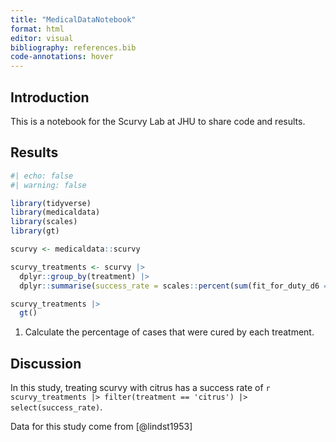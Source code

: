 ```yaml
---
title: "MedicalDataNotebook"
format: html
editor: visual
bibliography: references.bib
code-annotations: hover
---
```


## Introduction

This is a notebook for the Scurvy Lab at JHU to share code and results.

## Results

```r
#| echo: false
#| warning: false

library(tidyverse)
library(medicaldata)
library(scales)
library(gt)

scurvy <- medicaldata::scurvy

```

```r
scurvy_treatments <- scurvy |> 
  dplyr::group_by(treatment) |>
  dplyr::summarise(success_rate = scales::percent(sum(fit_for_duty_d6 == '1_yes')/n())) #<1>

scurvy_treatments |>
  gt()
```

1.  Calculate the percentage of cases that were cured by each treatment.

## Discussion

In this study, treating scurvy with citrus has a success rate of `r scurvy_treatments |> filter(treatment == 'citrus') |> select(success_rate)`.

Data for this study come from [@lindst1953]
